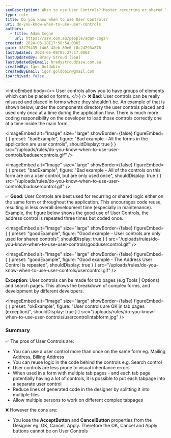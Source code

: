 ```yaml
---
seoDescription: When to use User Controls? Master recurring or shared logic and promote code reuse with these reusable UI elements.
type: rule
title: Do you know when to use User Controls?
uri: do-you-know-when-to-use-user-controls
authors:
  - title: Adam Cogan
    url: https://ssw.com.au/people/adam-cogan
created: 2024-03-18T17:58:54.000Z
guid: 38779435-f4d8-42eb-89e6-f8c24293a876
lastUpdated: 2024-06-08T03:27:17.000Z
lastUpdatedBy: Brady Stroud [SSW]
lastUpdatedByEmail: bradystroud@ssw.com.au
createdBy: Igor Goldobin
createdByEmail: igor.goldobin@gmail.com
isArchived: false
---
```


<introEmbed
  body={<>
User controls allow you to have groups of elements which can be placed on forms.
  </>}
/>
❌ **Bad**: User controls can be really misused and placed in forms where they shouldn't be. An example of that is shown below, under the components directory the user controls placed and used only _once_ at a time during the application flow. There is much more coding responsibility on the developer to load those controls correctly one at a time inside the main form.

<imageEmbed
  alt="Image"
  size="large"
  showBorder={false}
  figureEmbed={ {
    preset: "badExample",
    figure: "Bad example - All the forms in the application are user controls",
    shouldDisplay: true
  } }
  src="/uploads/rules/do-you-know-when-to-use-user-controls/badusercontrols.gif"
/>


<imageEmbed
  alt="Image"
  size="large"
  showBorder={false}
  figureEmbed={ {
    preset: "badExample",
    figure: "Bad example - All of the controls on this form are on a user control, but are only used once",
    shouldDisplay: true
  } }
  src="/uploads/rules/do-you-know-when-to-use-user-controls/badusercontrol.gif"
/>


✅ **Good**: User Controls are best used for recurring or shared logic either on the same form or throughout the application. This encourages code reuse, resulting in less overall development time (especially in maintenance). Example, the figure below shows the good use of User Controls, the address control is repeated three times but coded once.

<imageEmbed
  alt="Image"
  size="large"
  showBorder={false}
  figureEmbed={ {
    preset: "goodExample",
    figure: "Good example - User controls are only used for shared controls",
    shouldDisplay: true
  } }
  src="/uploads/rules/do-you-know-when-to-use-user-controls/goodusercontrol.gif"
/>


<imageEmbed
  alt="Image"
  size="large"
  showBorder={false}
  figureEmbed={ {
    preset: "goodExample",
    figure: "Good example - The Address User Control is repeated",
    shouldDisplay: true
  } }
  src="/uploads/rules/do-you-know-when-to-use-user-controls/usercontrol.gif"
/>


**Exception**: User controls can be made for tab pages (e.g Tools | Options) and search pages. This allows the breakdown of complex forms, and development by different developers.

<imageEmbed
  alt="Image"
  size="large"
  showBorder={false}
  figureEmbed={ {
    preset: "okExample",
    figure: "User controls are OK in tab pages (exception)",
    shouldDisplay: true
  } }
  src="/uploads/rules/do-you-know-when-to-use-user-controls/usercontrolintabform.jpg"
/>


### Summary

✅ The pros of User Controls are:

- You can use a user control more than once on the same form eg. Mailing Address, Billing Address
- You can reuse logic in the code behind the controls e.g. Search control
- User controls are less prone to visual inheritance errors
- When used in a form with multiple tab pages - and each tab page potentially having a lot of controls, it is possible to put each tabpage into a separate user control
- Reduce lines of generated code in the designer by splitting it into multiple files
- Allow multiple persons to work on different complex tabpages

❌ However the cons are:

- You lose the **AcceptButton** and **CancelButton** properties from the Designer eg. OK, Cancel, Apply. Therefore the OK, Cancel and Apply buttons cannot be on User Controls
